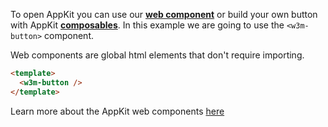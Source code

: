 
To open AppKit you can use our [**web component**](../../core/components.mdx) or build your own button with AppKit [**composables**](../../core/composables.mdx#useweb3modal).
In this example we are going to use the `<w3m-button>` component.

Web components are global html elements that don't require importing.

```html
<template>
  <w3m-button />
</template>
```

Learn more about the AppKit web components [here](../../core/components.mdx)
